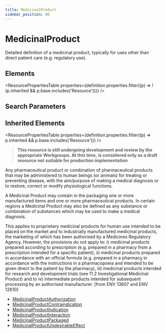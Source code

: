 ```yaml
---
title: MedicinalProduct
sidebar_position: 80
---
```



# MedicinalProduct

Detailed definition of a medicinal product, typically for uses other than direct patient care (e.g. regulatory use).

<Tabs queryString="section">
  <TabItem value="schema" label="Schema" default>

## Elements

<ResourcePropertiesTable
  properties={definition.properties.filter((p) => !(p.inherited && p.base.includes('Resource')))}
/>

## Search Parameters

<SearchParamsTable searchParams={definition.searchParameters} />

## Inherited Elements

<ResourcePropertiesTable properties={definition.properties.filter((p) => p.inherited && p.base.includes('Resource'))} />

  </TabItem>
  <TabItem value="usage" label="Usage">
<div> <a name="scope"> </a> <blockquote class="stu-note">   <a name="dstu"></a> <strong>This resource is still undergoing development and review by the appropriate Workgroups. At this time, is considered only as a draft resource not suitable for production implementation</strong> </blockquote> <p> Any pharmaceutical product or combination of pharmaceutical products that may be administered to human beings (or animals) for treating or preventing disease, with the aim/purpose of making a medical diagnosis or to restore, correct or modify physiological functions.  </p> <p> A Medicinal Product may contain in the packaging one or more manufactured items and one or more pharmaceutical products. In certain regions a Medicinal Product may also be defined as any substance or combination of substances which may be used to make a medical diagnosis. </p> <p> This applies to proprietary medicinal products for human use intended to be placed on the market and to industrially manufactured medicinal products, the marketing of which has been authorised by a Medicines Regulatory Agency. However, the provisions do not apply to: i) medicinal products prepared according to prescription (e.g. prepared in a pharmacy from a prescription intended for a specific patient), ii) medicinal products prepared in accordance with an official formula (e.g. prepared in a pharmacy in accordance with the instructions in a pharmacopoeia and intended to be given direct to the patient by the pharmacy), iii) medicinal products intended for research and development trials (see 11.2 Investigational Medicinal Product) and to iv) intermediate products intended for subsequent processing by an authorised manufacturer. [from ENV 13607 and ENV 12610] </p> </div>
  </TabItem>

  <TabItem value="referencedBy" label="Referenced By">
<ul><li><a href="/docs/api/fhir/resources/medicinalproductauthorization">MedicinalProductAuthorization</a></li>
<li><a href="/docs/api/fhir/resources/medicinalproductcontraindication">MedicinalProductContraindication</a></li>
<li><a href="/docs/api/fhir/resources/medicinalproductindication">MedicinalProductIndication</a></li>
<li><a href="/docs/api/fhir/resources/medicinalproductinteraction">MedicinalProductInteraction</a></li>
<li><a href="/docs/api/fhir/resources/medicinalproductpackaged">MedicinalProductPackaged</a></li>
<li><a href="/docs/api/fhir/resources/medicinalproductundesirableeffect">MedicinalProductUndesirableEffect</a></li></ul>
  </TabItem>
</Tabs>
